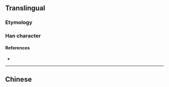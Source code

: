 {{also|爛}}
{{character info}}
==Translingual==

===Etymology===
{{Han simp|爛|f=闌|t=兰}}

===Han character===
{{Han char|rn=86|rad=火|as=05|sn=9|four=|canj=FTMM|ids=⿰火兰}}

====References====
* {{Han ref|kx=0669.101|hdz=32197.020|uh=70C2|ud=28866}}

----

==Chinese==
{{zh-see|爛}}